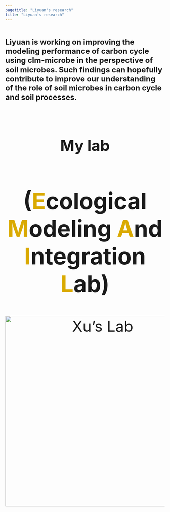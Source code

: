 ```yaml
---
pagetitle: "Liyuan's research"
title: "Liyuan's research"
---
```

<br>
<br>
<left> <font size=5x> **Liyuan is working on improving the modeling performance of carbon cycle using clm-microbe in the perspective of soil microbes. Such findings can hopefully contribute to improve our understanding of the role of soil microbes in carbon cycle and soil processes.**
<br>
<br>
<br>

<center> ## <font size=16x> **My lab**

## (<font color="#DAAA00"><font size =18x></font>**E**</font>cological <font color="#DAAA00">**M**</font>odeling <font color="#DAAA00">**A**</font>nd <font color="#DAAA00">**I**</font>ntegration <font color="#DAAA00">**L**</font>ab) {-}
[![Xu's Lab](img/email.png){width=600px}](http://sci.sdsu.edu/emaillab/)
<br>
<br>